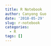 ```yaml
---
title: R Notebook
author: Canyong Guo
date: '2018-05-29'
slug: r-notebook
categories:
  - R
tags: []
---
```

